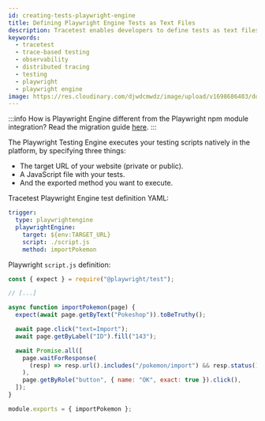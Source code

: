 ```yaml
---
id: creating-tests-playwright-engine
title: Defining Playwright Engine Tests as Text Files
description: Tracetest enables developers to define tests as text files and run them using a CLI. Integrate the execution of Playwright Engine tests in your existing CI pipeline.
keywords:
  - tracetest
  - trace-based testing
  - observability
  - distributed tracing
  - testing
  - playwright
  - playwright engine
image: https://res.cloudinary.com/djwdcmwdz/image/upload/v1698686403/docs/Blog_Thumbnail_14_rsvkmo.jpg
---
```


:::info How is Playwright Engine different from the Playwright npm module integration?
Read the migration guide [here](/examples-tutorials/recipes/migrating-tests-from-playwright-integration-to-playwright-engine).
:::

The Playwright Testing Engine executes your testing scripts natively in the platform, by specifying three things:

- The target URL of your website (private or public).
- A JavaScript file with your tests.
- And the exported method you want to execute.

Tracetest Playwright Engine test definition YAML:

```yaml
trigger:
  type: playwrightengine
  playwrightEngine:
    target: ${env:TARGET_URL}
    script: ./script.js
    method: importPokemon
```

Playwright `script.js` definition:

```js
const { expect } = require("@playwright/test");

// [...]

async function importPokemon(page) {
  expect(await page.getByText("Pokeshop")).toBeTruthy();

  await page.click("text=Import");
  await page.getByLabel("ID").fill("143");

  await Promise.all([
    page.waitForResponse(
      (resp) => resp.url().includes("/pokemon/import") && resp.status() === 200
    ),
    page.getByRole("button", { name: "OK", exact: true }).click(),
  ]);
}

module.exports = { importPokemon };
```
